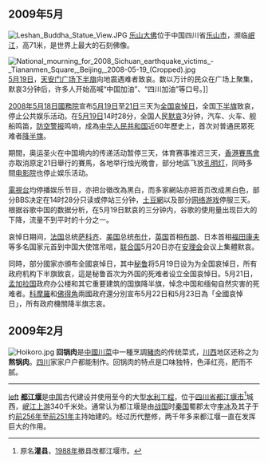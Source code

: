 == 2009年5月 ==
[[File:Leshan_Buddha_Statue_View.JPG|right]]
[[乐山大佛|乐山大佛]]位于中国四川省[[乐山市|乐山市]]，濒临[[岷江|岷江]]，高71米，是世界上最大的石刻佛像。

[[File:National_mourning_for_2008_Sichuan_earthquake_victims_-_Tiananmen_Square,_Beijing,_2008-05-19_(Cropped).jpg|thumb]][[5月19日|5月19日]]，[[天安门广场|天安门广场]][[下半旗|下半旗]]向地震遇难者致哀。数以万计的民众在广场上聚集，默哀3分钟后，许多人开始高喊“中国加油”、“四川加油”等口号。]]

[[2008年|2008年]][[5月18日|5月18日]][[中华人民共和国国务院|國務院]]宣布[[5月19日|5月19日]]至[[5月21日|21日]]三天为[[全国哀悼日|全国哀悼日]]，全国[[下半旗|下半旗]]致哀，停止公共娱乐活动。在[[5月19日|5月19日]]14时28分，全国人民[[默哀|默哀]]3分钟，汽车、火车、舰船鸣笛，[[防空警报|防空警报]]鸣响，成為[[中华人民共和国|中华人民共和国]]近60年歷史上，首次对普通民眾死难者[[降半旗|降半旗]]。

期間，奥运圣火在中国境内的传递活动暂停三天，体育赛事推迟三天，[[香港賽馬會|香港賽馬會]]亦取消原定21日舉行的賽馬，各地举行烛光晚會，部分地區飞放[[孔明灯|孔明灯]]，同時多間[[电影院|电影院]]也停止娱乐活动。

[[電視台|電視台]]均停播娱乐节目，亦把台徽改為黑白，而多家網站亦把首页改成黑白色，部分BBS决定在14时28分只读或停站三分钟，[[土豆網|土豆網]]以及部分[[网络游戏|网络游戏]]停服三天。根据谷歌中国的数据分析，在5月19日默哀的三分钟内，谷歌的使用量出现巨大的下降，流量不到平时的十分之一。

哀悼日期间，[[法国|法国]]总统[[萨科齐|萨科齐]]、[[美国|美国]]总统[[布什|布什]]，[[英国|英国]]首相[[戈登·布朗|布朗]]、日本首相[[福田康夫|福田康夫]]等多名国家元首到中国大使馆吊唁，[[联合国|联合国]]5月20日亦在[[安理会|安理会]]会议上集體默哀。

同時，部分國家亦頒布全國哀悼日，其中[[秘鲁|秘鲁]]将5月19日设为为全国哀悼日，所有政府机构下半旗致哀，這是秘鲁首次为外国的死难者设立全国哀悼日。5月21日，[[孟加拉国|孟加拉国]]政府办公楼和其它重要建筑的国旗降半旗，悼念中国和缅甸自然灾害的死难者。[[科摩羅|科摩羅]]和[[佛得角|佛得角]]兩國政府還分別宣布5月22日和5月23日為「全國哀悼日」，所有政府機關降半旗志哀。

==2009年2月==
[[File:Hoikoro.jpg|right]]
'''回锅肉'''是[[中國|中國]][[川菜|川菜]]中一種烹調[[豬肉|豬肉]]的传统菜式，[[川西|川西]]地区还称之为'''熬锅肉'''。[[四川|四川]]家家户户都能制作。回锅肉的特点是口味独特，色泽红亮，肥而不腻。

----

[[file:Dujiang_Weir.jpg|left]]
'''[[都江堰|都江堰]]'''是[[中国|中国]]古代建设并使用至今的大型[[水利工程|水利工程]]，位于[[四川省|四川省]][[都江堰市|都江堰市]]<ref>原名'''灌县'''，[[1988年|1988年]]撤县改都江堰市。</ref>城西，[[岷江|岷江]][[上游|上游]]340千米处。通常认为都江堰是由[[战国|战国]]时[[秦国|秦国]]蜀郡太守[[李冰|李冰]]及其子于约[[前256年|前256年]]至[[前251年|前251年]]主持始建的。经过历代整修，两千年多来都江堰一直在发挥巨大的作用。
<references />